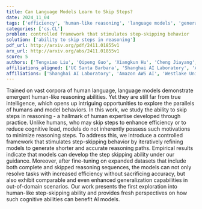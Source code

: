 ```yaml
---
title: Can Language Models Learn to Skip Steps?
date: 2024_11_04
tags: ['efficiency', 'human-like reasoning', 'language models', 'generalization capabilities', 'step-skipping behavior', 'AI models', 'cognitive load']
categories: ['cs.CL']
problem: controlled framework that stimulates step-skipping behavior
solution: ['ability to skip steps in reasoning']
pdf_url: http://arxiv.org/pdf/2411.01855v1
arx_url: http://arxiv.org/abs/2411.01855v1
score: 5
authors: ['Tengxiao Liu', 'Qipeng Guo', 'Xiangkun Hu', 'Cheng Jiayang', 'Yue Zhang', 'Xipeng Qiu', 'Zheng Zhang']
affiliations_aligned: ['UC Santa Barbara', 'Shanghai AI Laboratory', 'Amazon AWS AI', 'Amazon AWS AI', 'Westlake University', 'Fudan University', 'Amazon AWS AI']
affiliations: ['Shanghai AI Laboratory', 'Amazon AWS AI', 'Westlake University', 'UC Santa Barbara', 'Fudan University']
---
```



Trained on vast corpora of human language, language models demonstrate
emergent human-like reasoning abilities. Yet they are still far from true
intelligence, which opens up intriguing opportunities to explore the parallels
of humans and model behaviors. In this work, we study the ability to skip steps
in reasoning - a hallmark of human expertise developed through practice. Unlike
humans, who may skip steps to enhance efficiency or to reduce cognitive load,
models do not inherently possess such motivations to minimize reasoning steps.
To address this, we introduce a controlled framework that stimulates
step-skipping behavior by iteratively refining models to generate shorter and
accurate reasoning paths. Empirical results indicate that models can develop
the step skipping ability under our guidance. Moreover, after fine-tuning on
expanded datasets that include both complete and skipped reasoning sequences,
the models can not only resolve tasks with increased efficiency without
sacrificing accuracy, but also exhibit comparable and even enhanced
generalization capabilities in out-of-domain scenarios. Our work presents the
first exploration into human-like step-skipping ability and provides fresh
perspectives on how such cognitive abilities can benefit AI models.
